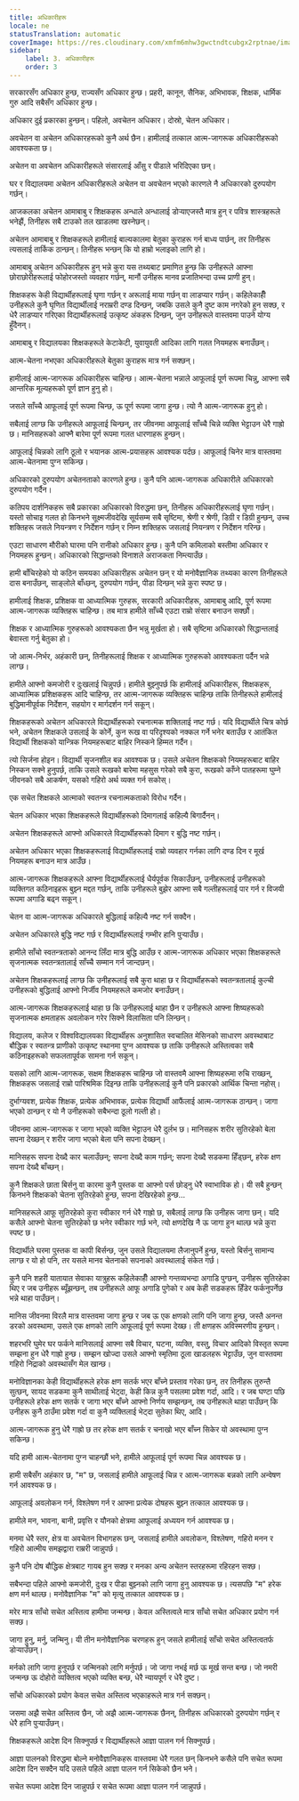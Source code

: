 ```yaml
---
title: अधिकारीहरू
locale: ne
statusTranslation: automatic
coverImage: https://res.cloudinary.com/xmfm6mhw3gwctndtcubgx2rptnae/image/upload/v1740337243/small_cover_educacion_fundamental_a051170f1c.webp
sidebar:
    label: 3. अधिकारीहरू
    order: 3
---
```

सरकारसँग अधिकार हुन्छ, राज्यसँग अधिकार हुन्छ। प्रहरी, कानून, सैनिक, अभिभावक, शिक्षक, धार्मिक गुरु आदि सबैसँग अधिकार हुन्छ।

अधिकार दुई प्रकारका हुन्छन्। पहिलो, अवचेतन अधिकार। दोस्रो, चेतन अधिकार।

अवचेतन वा अचेतन अधिकारहरूको कुनै अर्थ छैन। हामीलाई तत्काल आत्म-जागरूक अधिकारीहरूको आवश्यकता छ।

अचेतन वा अवचेतन अधिकारीहरूले संसारलाई आँसु र पीडाले भरिदिएका छन्।

घर र विद्यालयमा अचेतन अधिकारीहरूले अचेतन वा अवचेतन भएको कारणले नै अधिकारको दुरुपयोग गर्छन्।

आजकलका अचेतन आमाबाबु र शिक्षकहरू अन्धाले अन्धालाई डोर्‍याएजस्तै मात्र हुन् र पवित्र शास्त्रहरूले भनेझैं, तिनीहरू सबै टाउको तल खाडलमा खस्नेछन्।

अचेतन आमाबाबु र शिक्षकहरूले हामीलाई बाल्यकालमा बेतुका कुराहरू गर्न बाध्य पार्छन्, तर तिनीहरू त्यसलाई तार्किक ठान्छन्। तिनीहरू भन्छन् कि यो हाम्रो भलाइको लागि हो।

आमाबाबु अचेतन अधिकारीहरू हुन् भन्ने कुरा यस तथ्यबाट प्रमाणित हुन्छ कि उनीहरूले आफ्ना छोराछोरीहरूलाई फोहोरजस्तो व्यवहार गर्छन्, मानौं उनीहरू मानव प्रजातिभन्दा उच्च प्राणी हुन्।

शिक्षकहरू केही विद्यार्थीहरूलाई घृणा गर्छन् र अरूलाई माया गर्छन् वा लाडप्यार गर्छन्। कहिलेकाहीँ उनीहरूले कुनै घृणित विद्यार्थीलाई नराम्ररी दण्ड दिन्छन्, जबकि उसले कुनै दुष्ट काम नगरेको हुन सक्छ, र धेरै लाडप्यार गरिएका विद्यार्थीहरूलाई उत्कृष्ट अंकहरू दिन्छन्, जुन उनीहरूले वास्तवमा पाउने योग्य हुँदैनन्।

आमाबाबु र विद्यालयका शिक्षकहरूले केटाकेटी, युवायुवती आदिका लागि गलत नियमहरू बनाउँछन्।

आत्म-चेतना नभएका अधिकारीहरूले बेतुका कुराहरू मात्र गर्न सक्छन्।

हामीलाई आत्म-जागरूक अधिकारीहरू चाहिन्छ। आत्म-चेतना भन्नाले आफूलाई पूर्ण रूपमा चिन्नु, आफ्ना सबै आन्तरिक मूल्यहरूको पूर्ण ज्ञान हुनु हो।

जसले साँच्चै आफूलाई पूर्ण रूपमा चिन्छ, ऊ पूर्ण रूपमा जागा हुन्छ। त्यो नै आत्म-जागरूक हुनु हो।

सबैलाई लाग्छ कि उनीहरूले आफूलाई चिन्छन्, तर जीवनमा आफूलाई साँच्चै चिन्ने व्यक्ति भेट्टाउन धेरै गाह्रो छ। मानिसहरूको आफ्नै बारेमा पूर्ण रूपमा गलत धारणाहरू हुन्छन्।

आफूलाई चिन्नको लागि ठूलो र भयानक आत्म-प्रयासहरू आवश्यक पर्दछ। आफूलाई चिनेर मात्र वास्तवमा आत्म-चेतनामा पुग्न सकिन्छ।

अधिकारको दुरुपयोग अचेतनताको कारणले हुन्छ। कुनै पनि आत्म-जागरूक अधिकारीले अधिकारको दुरुपयोग गर्दैन।

कतिपय दार्शनिकहरू सबै प्रकारका अधिकारको विरुद्धमा छन्, तिनीहरू अधिकारीहरूलाई घृणा गर्छन्। यस्तो सोचाइ गलत हो किनभने सूक्ष्मजीवदेखि सूर्यसम्म सबै सृष्टिमा, श्रेणी र श्रेणी, डिग्री र डिग्री हुन्छन्, उच्च शक्तिहरू जसले नियन्त्रण र निर्देशन गर्छन् र निम्न शक्तिहरू जसलाई नियन्त्रण र निर्देशन गरिन्छ।

एउटा साधारण मौरीको घारमा पनि रानीको अधिकार हुन्छ। कुनै पनि कमिलाको बस्तीमा अधिकार र नियमहरू हुन्छन्। अधिकारको सिद्धान्तको विनाशले अराजकता निम्त्याउँछ।

हामी बाँचिरहेको यो कठिन समयका अधिकारीहरू अचेतन छन् र यो मनोवैज्ञानिक तथ्यका कारण तिनीहरूले दास बनाउँछन्, साङ्लोले बाँध्छन्, दुरुपयोग गर्छन्, पीडा दिन्छन् भन्ने कुरा स्पष्ट छ।

हामीलाई शिक्षक, प्रशिक्षक वा आध्यात्मिक गुरुहरू, सरकारी अधिकारीहरू, आमाबाबु आदि, पूर्ण रूपमा आत्म-जागरूक व्यक्तिहरू चाहिन्छ। तब मात्र हामीले साँच्चै एउटा राम्रो संसार बनाउन सक्छौं।

शिक्षक र आध्यात्मिक गुरुहरूको आवश्यकता छैन भन्नु मूर्खता हो। सबै सृष्टिमा अधिकारको सिद्धान्तलाई बेवास्ता गर्नु बेतुका हो।

जो आत्म-निर्भर, अहंकारी छन्, तिनीहरूलाई शिक्षक र आध्यात्मिक गुरुहरूको आवश्यकता पर्दैन भन्ने लाग्छ।

हामीले आफ्नो कमजोरी र दुःखलाई चिन्नुपर्छ। हामीले बुझ्नुपर्छ कि हामीलाई अधिकारीहरू, शिक्षकहरू, आध्यात्मिक प्रशिक्षकहरू आदि चाहिन्छ, तर आत्म-जागरूक व्यक्तिहरू चाहिन्छ ताकि तिनीहरूले हामीलाई बुद्धिमानीपूर्वक निर्देशन, सहयोग र मार्गदर्शन गर्न सकून्।

शिक्षकहरूको अचेतन अधिकारले विद्यार्थीहरूको रचनात्मक शक्तिलाई नष्ट गर्छ। यदि विद्यार्थीले चित्र कोर्छ भने, अचेतन शिक्षकले उसलाई के कोर्ने, कुन रूख वा परिदृश्यको नक्कल गर्ने भनेर बताउँछ र आतंकित विद्यार्थी शिक्षकको यान्त्रिक नियमहरूबाट बाहिर निस्कने हिम्मत गर्दैन।

त्यो सिर्जना होइन। विद्यार्थी सृजनशील बन्न आवश्यक छ। उसले अचेतन शिक्षकको नियमहरूबाट बाहिर निस्कन सक्ने हुनुपर्छ, ताकि उसले रूखको बारेमा महसुस गरेको सबै कुरा, रूखको काँप्ने पातहरूमा घुम्ने जीवनको सबै आकर्षण, यसको गहिरो अर्थ व्यक्त गर्न सकोस्।

एक सचेत शिक्षकले आत्माको स्वतन्त्र रचनात्मकताको विरोध गर्दैन।

चेतन अधिकार भएका शिक्षकहरूले विद्यार्थीहरूको दिमागलाई कहिल्यै बिगार्दैनन्।

अचेतन शिक्षकहरूले आफ्नो अधिकारले विद्यार्थीहरूको दिमाग र बुद्धि नष्ट गर्छन्।

अचेतन अधिकार भएका शिक्षकहरूलाई विद्यार्थीहरूलाई राम्रो व्यवहार गर्नका लागि दण्ड दिन र मूर्ख नियमहरू बनाउन मात्र आउँछ।

आत्म-जागरूक शिक्षकहरूले आफ्ना विद्यार्थीहरूलाई धैर्यपूर्वक सिकाउँछन्, उनीहरूलाई उनीहरूको व्यक्तिगत कठिनाइहरू बुझ्न मद्दत गर्छन्, ताकि उनीहरूले बुझेर आफ्ना सबै गल्तीहरूलाई पार गर्न र विजयी रूपमा अगाडि बढ्न सकून्।

चेतन वा आत्म-जागरूक अधिकारले बुद्धिलाई कहिल्यै नष्ट गर्न सक्दैन।

अचेतन अधिकारले बुद्धि नष्ट गर्छ र विद्यार्थीहरूलाई गम्भीर हानि पुर्‍याउँछ।

हामीले साँचो स्वतन्त्रताको आनन्द लिँदा मात्र बुद्धि आउँछ र आत्म-जागरूक अधिकार भएका शिक्षकहरूले सृजनात्मक स्वतन्त्रतालाई साँच्चै सम्मान गर्न जान्दछन्।

अचेतन शिक्षकहरूलाई लाग्छ कि उनीहरूलाई सबै कुरा थाहा छ र विद्यार्थीहरूको स्वतन्त्रतालाई कुल्ची उनीहरूको बुद्धिलाई आफ्नो निर्जीव नियमहरूले कमजोर बनाउँछन्।

आत्म-जागरूक शिक्षकहरूलाई थाहा छ कि उनीहरूलाई थाहा छैन र उनीहरूले आफ्ना शिष्यहरूको सृजनात्मक क्षमताहरू अवलोकन गरेर सिक्ने विलासिता पनि लिन्छन्।

विद्यालय, कलेज र विश्वविद्यालयका विद्यार्थीहरू अनुशासित स्वचालित मेसिनको साधारण अवस्थाबाट बौद्धिक र स्वतन्त्र प्राणीको उत्कृष्ट स्थानमा पुग्न आवश्यक छ ताकि उनीहरूले अस्तित्वका सबै कठिनाइहरूको सफलतापूर्वक सामना गर्न सकून्।

यसको लागि आत्म-जागरूक, सक्षम शिक्षकहरू चाहिन्छ जो वास्तवमै आफ्ना शिष्यहरूमा रुचि राख्छन्, शिक्षकहरू जसलाई राम्रो पारिश्रमिक दिइन्छ ताकि उनीहरूलाई कुनै पनि प्रकारको आर्थिक चिन्ता नहोस्।

दुर्भाग्यवश, प्रत्येक शिक्षक, प्रत्येक अभिभावक, प्रत्येक विद्यार्थी आफैंलाई आत्म-जागरूक ठान्छन्। जागा भएको ठान्छन् र यो नै उनीहरूको सबैभन्दा ठूलो गल्ती हो।

जीवनमा आत्म-जागरूक र जागा भएको व्यक्ति भेट्टाउन धेरै दुर्लभ छ। मानिसहरू शरीर सुतिरहेको बेला सपना देख्छन् र शरीर जागा भएको बेला पनि सपना देख्छन्।

मानिसहरू सपना देख्दै कार चलाउँछन्; सपना देख्दै काम गर्छन्; सपना देख्दै सडकमा हिँड्छन्, हरेक क्षण सपना देख्दै बाँच्छन्।

कुनै शिक्षकले छाता बिर्सनु वा कारमा कुनै पुस्तक वा आफ्नो पर्स छोड्नु धेरै स्वाभाविक हो। यी सबै हुन्छन् किनभने शिक्षकको चेतना सुतिरहेको हुन्छ, सपना देखिरहेको हुन्छ...

मानिसहरूले आफू सुतिरहेको कुरा स्वीकार गर्न धेरै गाह्रो छ, सबैलाई लाग्छ कि उनीहरू जागा छन्। यदि कसैले आफ्नो चेतना सुतिरहेको छ भनेर स्वीकार गर्छ भने, त्यो क्षणदेखि नै ऊ जागा हुन थाल्छ भन्ने कुरा स्पष्ट छ।

विद्यार्थीले घरमा पुस्तक वा कापी बिर्सन्छ, जुन उसले विद्यालयमा लैजानुपर्ने हुन्छ, यस्तो बिर्सनु सामान्य लाग्छ र यो हो पनि, तर यसले मानव चेतनाको सपनाको अवस्थालाई संकेत गर्छ।

कुनै पनि शहरी यातायात सेवाका यात्रुहरू कहिलेकाहीँ आफ्नो गन्तव्यभन्दा अगाडि पुग्छन्, उनीहरू सुतिरहेका थिए र जब उनीहरू ब्यूँझन्छन्, तब उनीहरूले आफू अगाडि पुगेको र अब केही सडकहरू हिँडेर फर्कनुपर्नेछ भन्ने थाहा पाउँछन्।

मानिस जीवनमा विरलै मात्र वास्तवमा जागा हुन्छ र जब ऊ एक क्षणको लागि पनि जागा हुन्छ, जस्तै अनन्त डरको अवस्थामा, उसले एक क्षणको लागि आफूलाई पूर्ण रूपमा देख्छ। ती क्षणहरू अविस्मरणीय हुन्छन्।

शहरभरि घुमेर घर फर्कने मानिसलाई आफ्ना सबै विचार, घटना, व्यक्ति, वस्तु, विचार आदिको विस्तृत रूपमा सम्झना हुन धेरै गाह्रो हुन्छ। सम्झन खोज्दा उसले आफ्नो स्मृतिमा ठूला खाडलहरू भेट्टाउँछ, जुन वास्तवमा गहिरो निद्राको अवस्थासँग मेल खान्छ।

मनोविज्ञानका केही विद्यार्थीहरूले हरेक क्षण सतर्क भएर बाँच्ने प्रस्ताव गरेका छन्, तर तिनीहरू तुरुन्तै सुत्छन्, सायद सडकमा कुनै साथीलाई भेट्दा, केही किन्न कुनै पसलमा प्रवेश गर्दा, आदि। र जब घण्टा पछि उनीहरूले हरेक क्षण सतर्क र जागा भएर बाँच्ने आफ्नो निर्णय सम्झन्छन्, तब उनीहरूले थाहा पाउँछन् कि उनीहरू कुनै ठाउँमा प्रवेश गर्दा वा कुनै व्यक्तिलाई भेट्दा सुतेका थिए, आदि।

आत्म-जागरूक हुनु धेरै गाह्रो छ तर हरेक क्षण सतर्क र चनाखो भएर बाँच्न सिकेर यो अवस्थामा पुग्न सकिन्छ।

यदि हामी आत्म-चेतनामा पुग्न चाहन्छौं भने, हामीले आफूलाई पूर्ण रूपमा चिन्न आवश्यक छ।

हामी सबैसँग अहंकार छ, "म" छ, जसलाई हामीले आफूलाई चिन्न र आत्म-जागरूक बन्नको लागि अन्वेषण गर्न आवश्यक छ।

आफूलाई अवलोकन गर्न, विश्लेषण गर्न र आफ्ना प्रत्येक दोषहरू बुझ्न तत्काल आवश्यक छ।

हामीले मन, भावना, बानी, प्रवृत्ति र यौनको क्षेत्रमा आफूलाई अध्ययन गर्न आवश्यक छ।

मनमा धेरै स्तर, क्षेत्र वा अवचेतन विभागहरू छन्, जसलाई हामीले अवलोकन, विश्लेषण, गहिरो मनन र गहिरो आत्मीय समझद्वारा राम्ररी जान्नुपर्छ।

कुनै पनि दोष बौद्धिक क्षेत्रबाट गायब हुन सक्छ र मनका अन्य अचेतन स्तरहरूमा रहिरहन सक्छ।

सबैभन्दा पहिले आफ्नो कमजोरी, दुःख र पीडा बुझ्नको लागि जागा हुनु आवश्यक छ। त्यसपछि "म" हरेक क्षण मर्न थाल्छ। मनोवैज्ञानिक "म" को मृत्यु तत्काल आवश्यक छ।

मरेर मात्र साँचो सचेत अस्तित्व हामीमा जन्मन्छ। केवल अस्तित्वले मात्र साँचो सचेत अधिकार प्रयोग गर्न सक्छ।

जागा हुनु, मर्नु, जन्मिनु। यी तीन मनोवैज्ञानिक चरणहरू हुन् जसले हामीलाई साँचो सचेत अस्तित्वतर्फ डोर्‍याउँछन्।

मर्नको लागि जागा हुनुपर्छ र जन्मिनको लागि मर्नुपर्छ। जो जागा नभई मर्छ ऊ मूर्ख सन्त बन्छ। जो नमरी जन्मन्छ ऊ दोहोरो व्यक्तित्व भएको व्यक्ति बन्छ, धेरै न्यायपूर्ण र धेरै दुष्ट।

साँचो अधिकारको प्रयोग केवल सचेत अस्तित्व भएकाहरूले मात्र गर्न सक्छन्।

जसमा अझै सचेत अस्तित्व छैन, जो अझै आत्म-जागरूक छैनन्, तिनीहरू अधिकारको दुरुपयोग गर्छन् र धेरै हानि पुर्‍याउँछन्।

शिक्षकहरूले आदेश दिन सिक्नुपर्छ र विद्यार्थीहरूले आज्ञा पालन गर्न सिक्नुपर्छ।

आज्ञा पालनको विरुद्धमा बोल्ने मनोवैज्ञानिकहरू वास्तवमा धेरै गलत छन् किनभने कसैले पनि सचेत रूपमा आदेश दिन सक्दैन यदि उसले पहिले आज्ञा पालन गर्न सिकेको छैन भने।

सचेत रूपमा आदेश दिन जान्नुपर्छ र सचेत रूपमा आज्ञा पालन गर्न जान्नुपर्छ।

